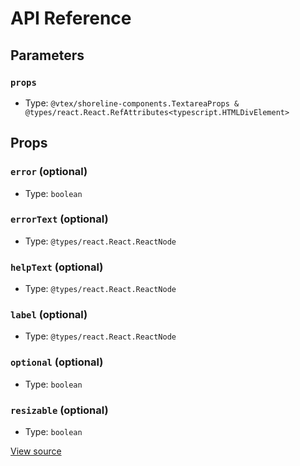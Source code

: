 # API Reference

## Parameters

### `props`

- Type: `@vtex/shoreline-components.TextareaProps & @types/react.React.RefAttributes<typescript.HTMLDivElement>`

## Props

### `error` (optional)

- Type: `boolean`

### `errorText` (optional)

- Type: `@types/react.React.ReactNode`

### `helpText` (optional)

- Type: `@types/react.React.ReactNode`

### `label` (optional)

- Type: `@types/react.React.ReactNode`

### `optional` (optional)

- Type: `boolean`

### `resizable` (optional)

- Type: `boolean`

[View source](https://github.com/vtex/shoreline/blob/4b310ee4d/packages/components/src/textarea/textarea.tsx#L10)
